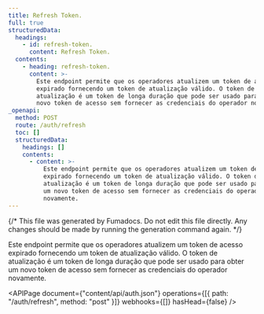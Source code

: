 ```yaml
---
title: Refresh Token.
full: true
structuredData:
  headings:
    - id: refresh-token.
      content: Refresh Token.
  contents:
    - heading: refresh-token.
      content: >-
        Este endpoint permite que os operadores atualizem um token de acesso
        expirado fornecendo um token de atualização válido. O token de
        atualização é um token de longa duração que pode ser usado para obter um
        novo token de acesso sem fornecer as credenciais do operador novamente.
_openapi:
  method: POST
  route: /auth/refresh
  toc: []
  structuredData:
    headings: []
    contents:
      - content: >-
          Este endpoint permite que os operadores atualizem um token de acesso
          expirado fornecendo um token de atualização válido. O token de
          atualização é um token de longa duração que pode ser usado para obter
          um novo token de acesso sem fornecer as credenciais do operador
          novamente.
---
```


{/* This file was generated by Fumadocs. Do not edit this file directly. Any changes should be made by running the generation command again. */}

Este endpoint permite que os operadores atualizem um token de acesso expirado fornecendo um token de atualização válido. O token de atualização é um token de longa duração que pode ser usado para obter um novo token de acesso sem fornecer as credenciais do operador novamente.

<APIPage
  document={"content/api/auth.json"}
  operations={[{ path: "/auth/refresh", method: "post" }]}
  webhooks={[]}
  hasHead={false}
/>
